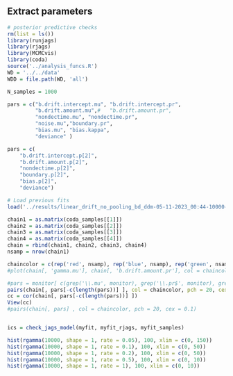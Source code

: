 
## Extract parameters

```r
# posterior predictive checks
rm(list = ls())
library(runjags)
library(rjags)
library(MCMCvis)
library(coda)
source('../analysis_funcs.R')
WD = '../../data'
WDD = file.path(WD, 'all')

N_samples = 1000

pars = c("b.drift.intercept.mu", "b.drift.intercept.pr",
         "b.drift.amount.mu",#   "b.drift.amount.pr", 
         "nondectime.mu", "nondectime.pr", 
         "noise.mu","boundary.pr", 
         "bias.mu", "bias.kappa", 
         "deviance" )

pars = c(
    "b.drift.intercept.p[2]",
    "b.drift.amount.p[2]",
    "nondectime.p[2]",
    "boundary.p[2]",
    "bias.p[2]",
    "deviance")

```


```r
# Load previous fits
load('../results/linear_drift_no_pooling_bd_ddm-05-11-2023_00:44-10000-50000-jags.RData') 

chain1 = as.matrix(coda_samples[[1]])
chain2 = as.matrix(coda_samples[[2]])
chain3 = as.matrix(coda_samples[[3]])
chain4 = as.matrix(coda_samples[[4]])
chain = rbind(chain1, chain2, chain3, chain4)
nsamp = nrow(chain1)

chaincolor = c(rep('red', nsamp), rep('blue', nsamp), rep('green', nsamp), rep('yellow', nsamp))
#plot(chain[, 'gamma.mu'], chain[, 'b.drift.amount.pr'], col = chaincolor, cex = 0.1, pch = 20)

#pars = monitor[ c(grep('\\.mu', monitor), grep('\\.pr$', monitor), grep('\\.kappa', monitor))] 
pairs(chain[, pars[-c(length(pars))] ], col = chaincolor, pch = 20, cex = 0.1)
cc = cor(chain[, pars[-c(length(pars))] ])
View(cc)
#pairs(chain[, pars] , col = chaincolor, pch = 20, cex = 0.1)


ics = check_jags_model(myfit, myfit_rjags, myfit_samples)

```
```r
hist(rgamma(10000, shape = 1, rate = 0.05), 100, xlim = c(0, 150))
hist(rgamma(10000, shape = 1, rate = 0.1), 100, xlim = c(0, 50))
hist(rgamma(10000, shape = 1, rate = 0.2), 100, xlim = c(0, 50))
hist(rgamma(10000, shape = 1, rate = 0.5), 100, xlim = c(0, 10))
hist(rgamma(10000, shape = 1, rate = 1), 100, xlim = c(0, 10))
```

